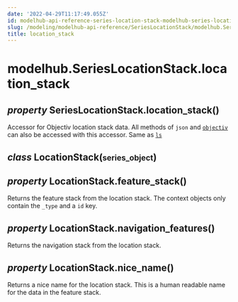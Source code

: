 ```yaml
---
date: '2022-04-29T11:17:49.055Z'
id: modelhub-api-reference-series-location-stack-modelhub-series-location-stack-location-stack
slug: /modeling/modelhub-api-reference/SeriesLocationStack/modelhub.SeriesLocationStack.location-stack/
title: location_stack
---
```


# modelhub.SeriesLocationStack.location_stack

<div>
<h2 class="signature-class"><span class="type-annotation"><em>property</em></span> <span class="additional-name">SeriesLocationStack.</span><span class="name">location_stack(</span>)</h2>


<div class="content">

Accessor for Objectiv location stack data. All methods of `json` and [`objectiv`](/docs/modeling/modelhub-api-reference/SeriesLocationStack/modelhub.SeriesLocationStack.objectiv/#modelhub.SeriesLocationStack.objectiv)
can also be accessed with this accessor. Same as [`ls`](/docs/modeling/modelhub-api-reference/SeriesLocationStack/modelhub.SeriesLocationStack.ls/#modelhub.SeriesLocationStack.ls)

<div class="class">
<h2 class="signature-class"><span class="type-annotation"><em>class</em></span> <span class="name">LocationStack(</span><small class="parameter-list"><span class="parameter" id="series_object">series_object</span></small>)</h2>


<div class="content">

<div>
<h2 class="signature-class"><span class="type-annotation"><em>property</em></span> <span class="additional-name">LocationStack.</span><span class="name">feature_stack(</span>)</h2>


<div class="content">

Returns the feature stack from the location stack. The context objects only contain the `_type`
and a `id` key.


</div>

</div>
<div>
<h2 class="signature-class"><span class="type-annotation"><em>property</em></span> <span class="additional-name">LocationStack.</span><span class="name">navigation_features(</span>)</h2>


<div class="content">

Returns the navigation stack from the location stack.


</div>

</div>
<div>
<h2 class="signature-class"><span class="type-annotation"><em>property</em></span> <span class="additional-name">LocationStack.</span><span class="name">nice_name(</span>)</h2>


<div class="content">

Returns a nice name for the location stack. This is a human readable name for the data in the
feature stack.


</div>

</div>

</div>

</div>

</div>

</div>
